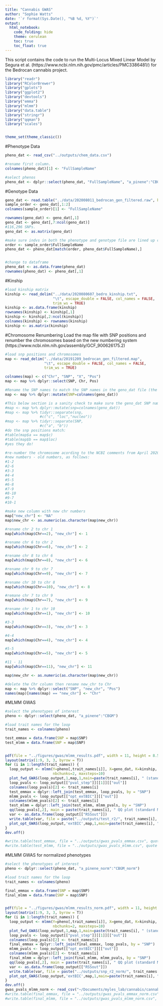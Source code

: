 ```yaml
---
title: "Cannabis GWAS"
author: "Sophie Watts"
date: '`r format(Sys.Date(), "%B %d, %Y")`'
output:
  html_notebook:
    code_folding: hide
    theme: cerulean
    toc: true
    toc_float: true
---
```


This script contains the code to run the Multi-Locus Mixed Linear Model by Segura et al. (https://www.ncbi.nlm.nih.gov/pmc/articles/PMC3386481/) for the Bedrocan cannabis project.

```r
library("readr")
library("RColorBrewer")
library("gplots")
library("ggplot2")
library("devtools")
library("emma")
library("mlmm")
library("data.table")
library("stringr")
library("qqman")
library("scales")


theme_set(theme_classic())

```
#Phenotype Data
```r

pheno_dat <- read_csv("../outputs/chem_data.csv")

#rename first column.
colnames(pheno_dat)[1] <- "FullSampleName"

#select phenos
pheno_dat <- dplyr::select(pheno_dat, "FullSampleName", "a_pinene":"CBGM_norm")


```
#Genotype Data
```r

geno_dat <- read.table("../data/202008011_bedrocan_gen_filtered.raw", header=T)
sample_order <- geno_dat[,1:2]
colnames(sample_order)[1] <- "FullSampleName"

rownames(geno_dat) <- geno_dat[,1]
geno_dat <- geno_dat[,7:ncol(geno_dat)]
#116,296 SNPs.
geno_dat <- as.matrix(geno_dat)

#make sure indvs in both the phenotype and genotype file are lined up correctly.
order <- sample_order$FullSampleName
pheno_dat <- pheno_dat[match(order, pheno_dat$FullSampleName),]


#change to dataframe
pheno_dat <- as.data.frame(pheno_dat)
rownames(pheno_dat) <- pheno_dat[,1]

```
#Kinship
```r
#load kinship matrix
kinship <- read_delim("../data/2020080607_bedro_kinship.txt", 
                      "\t", escape_double = FALSE, col_names = FALSE, 
                      trim_ws = TRUE)
kinship <- as.data.frame(kinship)
rownames(kinship) <- kinship[,1]
kinship <- kinship[,2:ncol(kinship)]
colnames(kinship) <- rownames(kinship)
kinship <- as.matrix(kinship)

```

#Chromosome Renumbering
Load the map file with SNP positions and renumber the chromosomes based on the new numbering system (https://www.ncbi.nlm.nih.gov/assembly/GCF_900626175.2)

```r

#load snp positions and chromosomes
map <- read_delim("../data/20191209_bedrocan_gen_filtered.map", 
                  "\t", escape_double = FALSE, col_names = FALSE, 
                  trim_ws = TRUE)

colnames(map) <- c("Chr", "SNP", "X", "Pos")
map <- map %>% dplyr::select(SNP, Chr, Pos)

#Rename the SNP names to match the SNP names in the geno_dat file (the geno_dat SNPs have the genotype at the end)
map <- map %>% dplyr::mutate(SNP=colnames(geno_dat))

#This below section is a sanity check to make sure the geno_dat SNP names perfect match up with the SNP names from the original map file.
#map <- map %>% dplyr::mutate(snp=colnames(geno_dat))
#map <- map %>% tidyr::separate(snp, 
                #c("c", "loc","nucleo"))
#map <- map %>% tidyr::separate(SNP, 
                #c("a", "b"))
#do the snp positions match:
#table(map$a == map$c)
#table(map$b == map$loc)
#yes they do!

#re-number the chromosome acording to the NCBI comments from April 2020:
#new numbers - old numbers, as follows:
#1-2
#2-6
#3-3
#4-4
#5-5
#6-8
#7-9
#8-10
#9-7
#10-1

#make new column with new chr numbers
map["new_chr"] <- "NA"
map$new_chr <- as.numeric(as.character(map$new_chr))

#rename chr 2 to chr 1
map[which(map$Chr==2), "new_chr"] <- 1

#rename chr 6 to chr 2
map[which(map$Chr==6), "new_chr"] <- 2

#rename chr 8 to chr 6
map[which(map$Chr==8), "new_chr"] <- 6

#rename chr 9 to chr 7
map[which(map$Chr==9), "new_chr"] <- 7

#rename chr 10 to chr 8
map[which(map$Chr==10), "new_chr"] <- 8

#remane chr 7 to chr 9
map[which(map$Chr==7), "new_chr"] <- 9

#rename chr 1 to chr 10
map[which(map$Chr==1), "new_chr"] <- 10

#3-3
map[which(map$Chr==3), "new_chr"] <- 3

#4-4
map[which(map$Chr==4), "new_chr"] <- 4

#5-5
map[which(map$Chr==5), "new_chr"] <- 5

#11 - 11
map[which(map$Chr==11), "new_chr"] <- 11

map$new_chr <- as.numeric(as.character(map$new_chr))

#delete the Chr column then rename new_chr to Chr
map <- map %>% dplyr::select("SNP", "new_chr", "Pos")
names(map)[names(map) == "new_chr"] <- "Chr"


```

#MLMM GWAS

```r

#select the phenotypes of interest
pheno <- dplyr::select(pheno_dat, "a_pinene":"CBGM")

#load trait names for the loop
trait_names <- colnames(pheno)

test_emmax = data.frame(SNP = map$SNP)
test_mlmm = data.frame(SNP = map$SNP)


pdf(file = "../figures/gwas/mlmm_results.pdf", width = 11, height = 8.5)
layout(matrix(1:9, 3, 3, byrow = T))
for (i in 1:length(trait_names)) {
  loop_output <- mlmm(Y=pheno[,trait_names[i]], X=geno_dat, K=kinship,
                      nbchunks=2, maxsteps=10)
  plot_fwd_GWAS(loop_output,1,map,1,main=paste(trait_names[i], " (standard MLM)", sep = ""), abline(h=(-log10(0.05/74735)), col="black", lty=2))
  loop_pvals <- loop_output[["pval_step"]][[1]][["out"]]
  colnames(loop_pvals)[2] <- trait_names[i]
  test_emmax = dplyr::left_join(test_emmax, loop_pvals, by = "SNP")
  mlmm_pvals <- loop_output[["opt_extBIC"]][["out"]]
  colnames(mlmm_pvals)[2] <- trait_names[i]
  test_mlmm = dplyr::left_join(test_mlmm, mlmm_pvals, by = "SNP")
  qq(loop_pvals[,2], main = paste(trait_names[i], " QQ plot (standard MLM)", sep = ""))
  var <- as.data.frame(loop_output[["RSSout"]])
  write.table(var, file = paste("../outputs/test_r2/", trait_names[i], ".csv", sep = ""), quote = F, sep = ",", row.names = F)
  plot_opt_GWAS(loop_output,'extBIC',map,1,main=paste(trait_names[i], " (optimal MLMM)", sep = ""), abline(h=(-log10(0.05/74735)), col="black", lty=2))
}
dev.off()

#write.table(test_emmax, file = "../outputs/gwas_pvals_emmax.csv", quote = F, sep = ",", row.names = F)
#write.table(test_mlmm, file = "../outputs/gwas_pvals_mlmm.csv", quote = F, sep = ",", row.names = F)

```

#MLMM GWAS for normalized phenotypes

```r
#select the phenotypes of interest
pheno <- dplyr::select(pheno_dat, "a_pinene_norm":"CBGM_norm")

#load trait names for the loop
trait_names <- colnames(pheno)

final_emmax = data.frame(SNP = map$SNP)
final_mlmm = data.frame(SNP = map$SNP)


pdf(file = "../figures/gwas/mlmm_results_norm.pdf", width = 11, height = 8.5)
layout(matrix(1:9, 3, 3, byrow = T))
for (i in 1:length(trait_names)) {
  loop_output <- mlmm(Y=pheno[,trait_names[i]], X=geno_dat, K=kinship,
                      nbchunks=2, maxsteps=10)
  plot_fwd_GWAS(loop_output,1,map,1,main=paste(trait_names[i], " (standard MLM)", sep = ""), abline(h=(-log10(0.05/74735)), col="black", lty=2))
  loop_pvals <- loop_output[["pval_step"]][[1]][["out"]]
  colnames(loop_pvals)[2] <- trait_names[i]
  final_emmax = dplyr::left_join(final_emmax, loop_pvals, by = "SNP")
  mlmm_pvals <- loop_output[["opt_extBIC"]][["out"]]
  colnames(mlmm_pvals)[2] <- trait_names[i]
  final_mlmm = dplyr::left_join(final_mlmm, mlmm_pvals, by = "SNP")
  qq(loop_pvals[,2], main = paste(trait_names[i], " QQ plot (standard MLM)", sep = ""))
  var <- as.data.frame(loop_output[["RSSout"]])
  write.table(var, file = paste("../outputs/snp_r2_norm/", trait_names[i], ".csv", sep = ""), quote = F, sep = ",", row.names = F)
  plot_opt_GWAS(loop_output,'extBIC',map,1,main=paste(trait_names[i], " (optimal MLMM)", sep = ""), abline(h=(-log10(0.05/74735)), col="black", lty=2))
}
dev.off()
gwas_pvals_mlmm_norm <- read_csv("~/Documents/myles_lab/cannabis/cannabis_git/outputs/gwas_pvals_mlmm_norm.csv")
#write.table(final_emmax, file = "../outputs/gwas_pvals_emmax_norm.csv", quote = F, sep = ",", row.names = F)
#write.table(final_mlmm, file = "../outputs/gwas_pvals_mlmm_norm.csv", quote = F, sep = ",", row.names = F)


```
